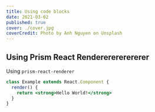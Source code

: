 ```yaml
---
title: Using code blocks
date: 2021-03-02
published: true
cover: ./cover.jpg
coverCredit: Photo by Anh Nguyen on Unsplash
---
```


## Using Prism React Rendererererererer

Using `prism-react-renderer`

```jsx react-live
class Example extends React.Component {
  render() {
    return <strong>Hello World!</strong>
  }
}

```